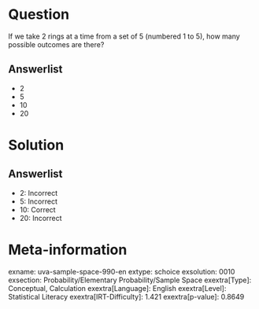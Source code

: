 Question
========

If we take 2 rings at a time from a set of 5 (numbered 1 to 5), how many possible outcomes are there?

Answerlist
----------

* 2
* 5
* 10
* 20

Solution
========

Answerlist
----------

* 2: Incorrect
* 5: Incorrect
* 10: Correct
* 20: Incorrect

Meta-information
================
exname: uva-sample-space-990-en
extype: schoice
exsolution: 0010
exsection: Probability/Elementary Probability/Sample Space
exextra[Type]: Conceptual, Calculation
exextra[Language]: English
exextra[Level]: Statistical Literacy
exextra[IRT-Difficulty]: 1.421
exextra[p-value]: 0.8649
